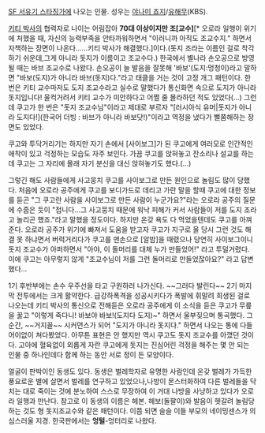 [[SF 서유기 스타징가]]에 나오는 인물. 성우는 [[야나미 죠지]]/[[유해무]](KBS). 

[[키티 박사]]의 협력자로 나이는 어림잡아 '''70대 이상이지만 조[교수]'''[* 오로라 일행이 위기에 처했을 때, 자신의 능력부족을 안타까워하면서 "이러니까 아직도 조교수지." 하면서 자책하는 장면이 나온다……키티 박사가 해결했다.]이다.(돗지 조라는 이름인 걸로 착각하기 쉬운데,그게 아니라 돗지가 이름이고 조교수다.) 
한국에서 별나라 손오공으로 방영될 때는 바브 조교수로 나왔다. 손오공이 늘 발음을 잘못해 '바보'(도지:멍청이)라고 말하면 "바보(도지)가 아니라 바브(돗지)다."라고 태클을 거는 것이 고정 개그 패턴이다. 한번은 키티 교수마저도 도지 조교수라고 실수로 말했다가 통신화면 속으로 도지가 아니라 돗지입니다! 울컥거려서 키티 교수가 미안하다고 어쩔 줄 몰라하던 적도 있었다(...) 그런데 쿠고가 한 번은 "돗지 조교수님"이라고 제대로 부르자 "[러시아식 유머|돗지가 아니라 도지다!](한국어 더빙 : 바브가 아니라 바보닷!)"이라고 역정을 냈다가 뻘쭘해하는 장면도 있었다.

쿠고와 투닥거리기는 하지만 자기 손에서 [사이보그]가 된 쿠고에게 여러모로 인간적인 애착이 있고 걱정하는 모습도 자주 보인다. 가끔 쿠고를 앉혀놓고 잔소리나 설교를 하는데 쿠고는 그 자리에 몰래 자기 분신을 대신 앉혀놓기도 했다.(...)

그렇긴 해도 사람들에게 사고뭉치 쿠고를 사이보그로 만든 원인으로 놀림도 많이 당했다. 처음에 오로라 공주에게 쿠고를 보디가드로 데리고 가란 말을 할때 쿠고에 대한 정보를 듣곤 "그 쿠고란 사람을 사이보그로 만든 사람이 누군가요?"라는 오로라 공주의 질문에 수줍은 듯이 "접니다...그 사고뭉치 때문에 워낙 피해가 커서 사람들이 저를 도지 조라고 놀리곤 했죠."라고 말했을 정도이다. 
하지만 온갖 욕도 다 먹었을텐데도 쿠고를 아껴준다. 오로라 공주가 위기에 빠져서 도움을 받고자 쿠고가 지구로 올 당시 그런 것도 해결 못 하냐면서 버럭거리다가 쿠고를 맨손으로 [알밤]을 때렸으나 당연히 사이보그이니 돗지 조교수가 아퍼하면서 "아야, 이 돌머리를 대체 누가 만들었어!" 라고 투덜거렸다. 이에 쿠고는 아무렇지 않게 "조교수님이 저를 그런 돌머리로 만들었잖아요?" 라고 답변했다...

1기 후반부에는 손수 우주선을 타고 구원하러 나가신다. ~~그러다 발린다~~ 2기 마지막 전투에서는 크게 활약한다. 급강하폭격을 성공시키다가 폭발에 휘말려 희생된 걸로 나오는데 키티 박사의 통신으로 전해듣은 오로라 공주에게 이 소식을 듣은 쿠고가 무릎을 꿇고 "이렇게 죽다니! 바보야 바보!(도지다 도지)~" 하면서 울부짖으며 통곡했다. 그 순간, ~~거지꼴~~ 시커먼스가 되어 "도지가 아니라 돗지다." 하면서 나오는 통에 다들 어이없이 쳐다봤었다. 아무튼 표현은 안 했지만 역시 쿠고도 돗지 조교수를 아꼈던 것이다. 고아에 혈육없이 외롭게 자란 쿠고에게 돗지는 진심어린 걱정을 해주는 몇 안 되는 인물 중 하나인데다 함께 하는 동안 서로 정이 든 모양이다. 

얼굴이 판박이인 동생도 있다. 동생은 벌레학자로 유명한 사람인데 온갖 벌레가 가득한 풍요로운 별에 살면서 벌레를 연구하고 있었으나,나방이 몬스터화하여 다른 벌레들을 닥치는 대로 죽이는 것에 분노하여 스스로 무장하여 이 거대 나방을 사냥하고 있다가 오로라 일행과 만난다. 참고로 이 동생의 이름은 헤본. 헤보(돌팔이)와 발음이 헷갈려 놀림당하는 것도 형 돗지조교수와 같은 패턴이다. 이쯤 되면 슬슬 이들 부모의 네이밍센스가 의심스러울 지경. 한국판에서는 '''엉털'''-엉터리로 나왔다. 
